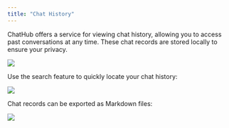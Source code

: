 ```yaml
---
title: "Chat History"
---
```


ChatHub offers a service for viewing chat history, allowing you to access past conversations at any time. These chat records are stored locally to ensure your privacy.

![](../images/chat-history-1.png)

Use the search feature to quickly locate your chat history:

![](../images/chat-history-2.png)

Chat records can be exported as Markdown files:

![](../images/chat-history-3.png)